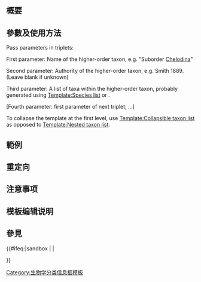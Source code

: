 <includeonly><!-- 在這裡加入模板的保護標識 --></includeonly><noinclude>{{Documentation subpage}}</noinclude>
<!-- 在本行下編輯模板說明 -->
== 概要 ==

== 參數及使用方法 ==
Pass parameters in triplets:

First parameter: Name of the higher-order taxon, e.g. "Suborder [[Chelodina (chiton)|Chelodina]]"

Second parameter: Authority of the higher-order taxon, e.g. Smith 1889.  (Leave blank if unknown)

Third parameter: A list of taxa within the higher-order taxon, probably generated using [[Template:Species list]] or {{tl|taxon list}}.

[Fourth parameter: first parameter of next triplet; ...]

To collapse the template at the first level, use [[Template:Collapsible taxon list]] as opposed to [[Template:Nested taxon list]].

== 範例 ==

== 重定向 ==

== 注意事项 ==

== 模板编辑说明 ==

== 參見 ==

<includeonly>{{#ifeq:{{SUBPAGENAME}}|sandbox | |
<!-- 本行下加入模板的分類，跨維基連結加入Wikidata（參見[[Wikipedia:Wikidata]]） -->
[[Category:生物学分类信息框模板]]

}}</includeonly>